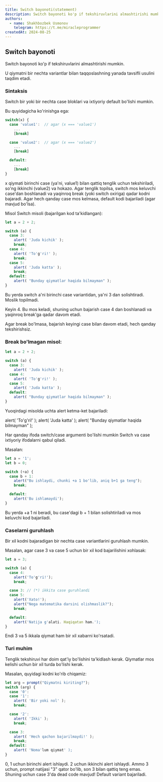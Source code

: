 ```yaml
---
title: Switch bayonoti(statement)
description: Switch bayonoti ko'p if tekshiruvlarini almashtirishi mumkin.
authors:
  - name: Shakhbozbek Usmonov
    telegram: https://t.me/miracleprogrammer
createdAt: 2024-08-25
---
```


## Switch bayonoti

Switch bayonoti ko'p if tekshiruvlarini almashtirishi mumkin.

U qiymatni bir nechta variantlar bilan taqqoslashning yanada tavsifli usulini taqdim etadi.

### Sintaksis

Switch bir yoki bir nechta case bloklari va ixtiyoriy default bo'lishi mumkin.

Bu quyidagicha ko'rinishga ega:

```javascript
switch(x) {
  case 'value1':  // agar (x === 'value1')
    ...
    [break]

  case 'value2':  // agar (x === 'value2')
    ...
    [break]

  default:
    ...
    [break]
}
```

x qiymati birinchi case (ya'ni, value1) bilan qattiq tenglik uchun tekshiriladi, so'ng ikkinchi (value2) va hokazo.
Agar tenglik topilsa, switch mos keluvchi case'dan boshlanadi va yaqinroq break (yoki switch oxiriga) qadar kodni bajaradi.
Agar hech qanday case mos kelmasa, default kodi bajariladi (agar mavjud bo'lsa).

Misol
Switch misoli (bajarilgan kod ta'kidlangan):

```javascript
let a = 2 + 2;

switch (a) {
  case 3:
    alert( 'Juda kichik' );
    break;
  case 4:
    alert( 'To'g'ri!' );
    break;
  case 5:
    alert( 'Juda katta' );
    break;
  default:
    alert( "Bunday qiymatlar haqida bilmayman" );
}
```

Bu yerda switch a'ni birinchi case variantidan, ya'ni 3 dan solishtiradi. Moslik topilmadi.

Keyin 4. Bu mos keladi, shuning uchun bajarish case 4 dan boshlanadi va yaqinroq break'ga qadar davom etadi.

Agar break bo'lmasa, bajarish keyingi case bilan davom etadi, hech qanday tekshirishsiz.

### Break bo'lmagan misol:

```javascript
let a = 2 + 2;

switch (a) {
  case 3:
    alert( 'Juda kichik' );
  case 4:
    alert( 'To'g'ri!' );
  case 5:
    alert( 'Juda katta' );
  default:
    alert( "Bunday qiymatlar haqida bilmayman" );
}
```

Yuoqirdagi misolda uchta alert ketma-ket bajariladi:

alert( 'To'g'ri!' );
alert( 'Juda katta' );
alert( "Bunday qiymatlar haqida bilmayman" );

Har qanday ifoda switch/case argumenti bo'lishi mumkin
Switch va case ixtiyoriy ifodalarni qabul qiladi.

Masalan:

```javascript
let a = '1';
let b = 0;

switch (+a) {
  case b + 1:
    alert("Bu ishlaydi, chunki +a 1 bo'lib, aniq b+1 ga teng");
    break;

  default:
    alert('Bu ishlamaydi');
}
```

Bu yerda +a 1 ni beradi, bu case'dagi b + 1 bilan solishtiriladi va mos keluvchi kod bajariladi.

### Caselarni guruhlash

Bir xil kodni bajaradigan bir nechta case variantlarini guruhlash mumkin.

Masalan, agar case 3 va case 5 uchun bir xil kod bajarilishini xohlasak:

```javascript
let a = 3;

switch (a) {
  case 4:
    alert('To'g'ri!');
    break;

  case 3: // (*) ikkita case guruhlandi
  case 5:
    alert('Xato!');
    alert("Nega matematika darsini olishmaslik?");
    break;

  default:
    alert('Natija g'alati. Haqiqatan ham.');
}
```

Endi 3 va 5 ikkala qiymat ham bir xil xabarni ko'rsatadi.

### Turi muhim

Tenglik tekshiruvi har doim qat'iy bo'lishini ta'kidlash kerak. Qiymatlar mos kelishi uchun bir xil turda bo'lishi kerak.

Masalan, quyidagi kodni ko'rib chiqamiz:

```javascript
let arg = prompt("Qiymatni kiriting?");
switch (arg) {
  case '0':
  case '1':
    alert( 'Bir yoki nol' );
    break;

  case '2':
    alert( 'Ikki' );
    break;

  case 3:
    alert( 'Hech qachon bajarilmaydi!' );
    break;
  default:
    alert( 'Noma'lum qiymat' );
}
```

0, 1 uchun birinchi alert ishlaydi.
2 uchun ikkinchi alert ishlaydi.
Ammo 3 uchun, prompt natijasi "3" qator bo'lib, son 3 bilan qattiq teng emas. Shuning uchun case 3'da dead code mavjud! Default variant bajariladi.
